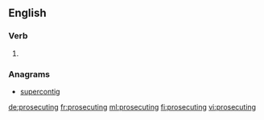 ==English==

===Verb===
{{head|en|present participle}}

# {{present participle of|prosecute|lang=en}}

===Anagrams===
* [[supercontig#English|supercontig]]

[[de:prosecuting]]
[[fr:prosecuting]]
[[ml:prosecuting]]
[[fi:prosecuting]]
[[vi:prosecuting]]
